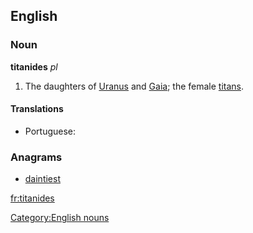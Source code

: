 ==English==

===Noun===
'''titanides'''  ''pl''

# {{context|Greek god|lang=en}} The daughters of [[Uranus]] and [[Gaia]]; the female [[titan]]s.

====Translations====
{{trans-top|daughters of Uranus and Gaia}}
* Portuguese: {{t-|pt|titânides|f-p}}
{{trans-mid}}
{{trans-bottom}}

===Anagrams===
* [[daintiest#English|daintiest]]

[[Category:English nouns]]

[[fr:titanides]]